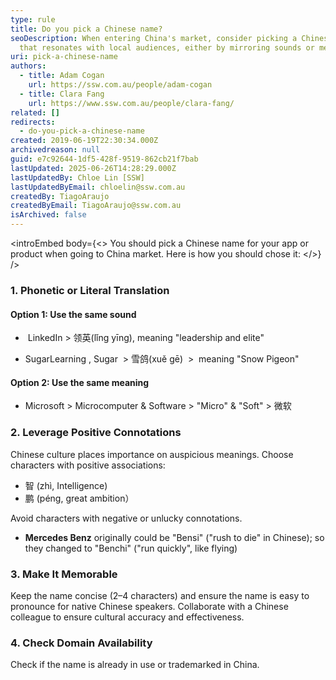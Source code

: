 ```yaml
---
type: rule
title: Do you pick a Chinese name?
seoDescription: When entering China's market, consider picking a Chinese name
  that resonates with local audiences, either by mirroring sounds or meanings.
uri: pick-a-chinese-name
authors:
  - title: Adam Cogan
    url: https://ssw.com.au/people/adam-cogan
  - title: Clara Fang
    url: https://www.ssw.com.au/people/clara-fang/
related: []
redirects:
  - do-you-pick-a-chinese-name
created: 2019-06-19T22:30:34.000Z
archivedreason: null
guid: e7c92644-1df5-428f-9519-862cb21f7bab
lastUpdated: 2025-06-26T14:28:29.000Z
lastUpdatedBy: Chloe Lin [SSW]
lastUpdatedByEmail: chloelin@ssw.com.au
createdBy: TiagoAraujo
createdByEmail: TiagoAraujo@ssw.com.au
isArchived: false
---
```

<introEmbed
  body={<>
You should pick a Chinese name for your app or product when going to China market. Here is how you should chose it:
  </>}
/>
### 1. Phonetic or Literal Translation

#### Option 1: Use the same sound

*  LinkedIn &gt; 领英(lǐng yīng), meaning "leadership and elite"

* SugarLearning , Sugar  &gt; 雪鸽(xuě gē)  &gt;  meaning "Snow Pigeon"

#### Option 2: Use the same meaning

* Microsoft &gt; Microcomputer & Software &gt; "Micro" & "Soft" &gt; 微软

### 2. Leverage Positive Connotations

Chinese culture places importance on auspicious meanings. Choose characters with positive associations:

* 智 (zhì, Intelligence)
* 鹏 (péng, great ambition）

Avoid characters with negative or unlucky connotations.

* **Mercedes Benz** originally could be "Bensi" ("rush to die" in Chinese); so they changed to "Benchi" ("run quickly", like flying)

### 3. Make It Memorable

Keep the name concise (2–4 characters) and ensure the name is easy to pronounce for native Chinese speakers. Collaborate with a Chinese colleague to ensure cultural accuracy and effectiveness.

### 4. Check Domain Availability

Check if the name is already in use or trademarked in China.
